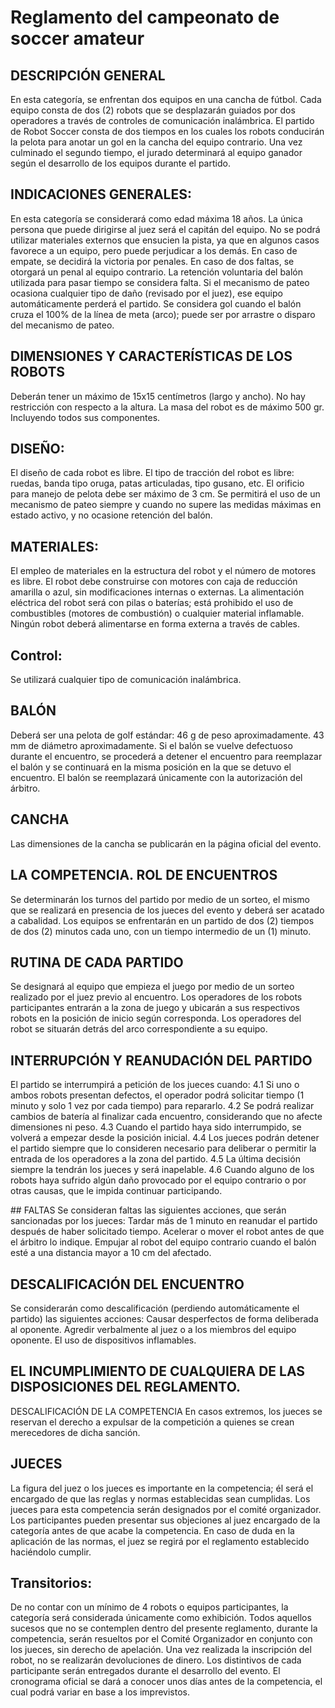 # Reglamento del campeonato de soccer amateur

## DESCRIPCIÓN GENERAL
En esta categoría, se enfrentan dos equipos en una cancha de fútbol. Cada equipo consta de dos (2) robots que se desplazarán guiados por dos operadores a través de controles de comunicación inalámbrica. El partido de Robot Soccer consta de dos tiempos en los cuales los robots conducirán la pelota para anotar un gol en la cancha del equipo contrario. Una vez culminado el segundo tiempo, el jurado determinará al equipo ganador según el desarrollo de los equipos durante el partido.

## INDICACIONES GENERALES:
En esta categoría se considerará como edad máxima 18 años.
La única persona que puede dirigirse al juez será el capitán del equipo.
No se podrá utilizar materiales externos que ensucien la pista, ya que en algunos casos favorece a un equipo, pero puede perjudicar a los demás.
En caso de empate, se decidirá la victoria por penales.
En caso de dos faltas, se otorgará un penal al equipo contrario.
La retención voluntaria del balón utilizada para pasar tiempo se considera falta.
Si el mecanismo de pateo ocasiona cualquier tipo de daño (revisado por el juez), ese equipo automáticamente perderá el partido.
Se considera gol cuando el balón cruza el 100% de la línea de meta (arco); puede ser por arrastre o disparo del mecanismo de pateo.

## DIMENSIONES Y CARACTERÍSTICAS DE LOS ROBOTS
Deberán tener un máximo de 15x15 centímetros (largo y ancho).
No hay restricción con respecto a la altura.
La masa del robot es de máximo 500 gr. Incluyendo todos sus componentes.

## DISEÑO:
 El diseño de cada robot es libre.
El tipo de tracción del robot es libre: ruedas, banda tipo oruga, patas articuladas, tipo gusano, etc.
 El orificio para manejo de pelota debe ser máximo de 3 cm.
Se permitirá el uso de un mecanismo de pateo siempre y cuando no supere las medidas máximas en estado activo, y no ocasione retención del balón.

## MATERIALES:
 El empleo de materiales en la estructura del robot y el número de motores es libre.
El robot debe construirse con motores con caja de reducción amarilla o azul, sin modificaciones internas o externas. 
La alimentación eléctrica del robot será con pilas o baterías; está prohibido el uso de combustibles (motores de combustión) o cualquier material inflamable.
Ningún robot deberá alimentarse en forma externa a través de cables.

## Control:
Se utilizará cualquier tipo de comunicación inalámbrica.

## BALÓN
Deberá ser una pelota de golf estándar: 46 g de peso aproximadamente. 43 mm de diámetro aproximadamente.
Si el balón se vuelve defectuoso durante el encuentro, se procederá a detener el encuentro para reemplazar el balón y se continuará en la misma posición en la que se detuvo el encuentro.
El balón se reemplazará únicamente con la autorización del árbitro.

## CANCHA
Las dimensiones de la cancha se publicarán en la página oficial del evento.

## LA COMPETENCIA. ROL DE ENCUENTROS
Se determinarán los turnos del partido por medio de un sorteo, el mismo que se realizará en presencia de los jueces del evento y deberá ser acatado a cabalidad. Los equipos se enfrentarán en un partido de dos (2) tiempos de dos (2) minutos cada uno, con un tiempo intermedio de un (1) minuto.

## RUTINA DE CADA PARTIDO
Se designará al equipo que empieza el juego por medio de un sorteo realizado por el juez previo al encuentro. Los operadores de los robots participantes entrarán a la zona de juego y ubicarán a sus respectivos robots en la posición de inicio según corresponda. Los operadores del robot se situarán detrás del arco correspondiente a su equipo.

## INTERRUPCIÓN Y REANUDACIÓN DEL PARTIDO
El partido se interrumpirá a petición de los jueces cuando:
4.1 Si uno o ambos robots presentan defectos, el operador podrá solicitar tiempo (1 minuto y solo 1 vez por cada tiempo) para repararlo.
4.2 Se podrá realizar cambios de batería al finalizar cada encuentro, considerando que no afecte dimensiones ni peso.
4.3 Cuando el partido haya sido interrumpido, se volverá a empezar desde la posición inicial.
4.4 Los jueces podrán detener el partido siempre que lo consideren necesario para deliberar o permitir la entrada de los operadores a la zona del partido.
4.5 La última decisión siempre la tendrán los jueces y será inapelable. 
4.6 Cuando alguno de los robots haya sufrido algún daño provocado por el equipo contrario o por otras causas, que le impida continuar participando.

 ## FALTAS
Se consideran faltas las siguientes acciones, que serán sancionadas por los jueces:
Tardar más de 1 minuto en reanudar el partido después de haber solicitado tiempo.
Acelerar o mover el robot antes de que el árbitro lo indique.
Empujar al robot del equipo contrario cuando el balón esté a una distancia mayor a 10 cm del afectado.

## DESCALIFICACIÓN DEL ENCUENTRO
Se considerarán como descalificación (perdiendo automáticamente el partido) las siguientes acciones:
Causar desperfectos de forma deliberada al oponente.
Agredir verbalmente al juez o a los miembros del equipo oponente.
El uso de dispositivos inflamables.

## EL INCUMPLIMIENTO DE CUALQUIERA DE LAS DISPOSICIONES DEL REGLAMENTO.
DESCALIFICACIÓN DE LA COMPETENCIA
En casos extremos, los jueces se reservan el derecho a expulsar de la competición a quienes se crean merecedores de dicha sanción.

## JUECES
La figura del juez o los jueces es importante en la competencia; él será el encargado de que las reglas y normas establecidas sean cumplidas.
Los jueces para esta competencia serán designados por el comité organizador.
Los participantes pueden presentar sus objeciones al juez encargado de la categoría antes de que acabe la competencia.
En caso de duda en la aplicación de las normas, el juez se regirá por el reglamento establecido haciéndolo cumplir.

## Transitorios:
De no contar con un mínimo de 4 robots o equipos participantes, la categoría será considerada únicamente como exhibición.
Todos aquellos sucesos que no se contemplen dentro del presente reglamento, durante la competencia, serán resueltos por el Comité Organizador en conjunto con los jueces, sin derecho de apelación.
Una vez realizada la inscripción del robot, no se realizarán devoluciones de dinero.
Los distintivos de cada participante serán entregados durante el desarrollo del evento. El cronograma oficial se dará a conocer unos días antes de la competencia, el cual podrá variar en base a los imprevistos.
